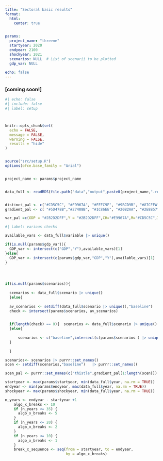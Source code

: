 ```yaml
---
title: "Sectoral basic results"
format: 
  html:
    center: true
    

params:
  project_name: "threeme"
  startyear: 2020
  endyear: 2100
  shockyear: 2021
  scenarios: NULL  # List of scenarii to be plotted
  gdp_var: NULL
  
echo: false
---
```


### [coming soon!]

```r
#| echo: false
#| include: false
#| label: setup



knitr::opts_chunk$set(
  echo = FALSE,
  message = FALSE,
  warning = FALSE,
  results = "hide"
)


source("src/setup.R")
options(ofce.base_family = "Arial")


project_name <- params$project_name


data_full <- readRDS(file.path("data","output",paste0(project_name,".rds")))


distinct_pal <- c("#CD5C5C", "#E9967A", "#FFEC9E", "#9BCD9B", "#87CEFA", "#CD96CD", "#FFB6C1", "#8B7355")
gradient_pal <- c( "#5D478B","#27408B", "#1C86EE", "#20B2AA", "#2E8B57", "#00688B" , "#6E7B8B") 

var_pal =c(GDP = "#2B2D2DFF",Y = "#2B2D2DFF",CH="#E9967A",M="#CD5C5C",I = "#FFEC8B",G="#9BCD9B",X="#87CEFA")

```


```r
#| label: various checks

available_vars <- data_full$variable |> unique()

if(is.null(params$gdp_var)){
  GDP_var <- intersect(c("GDP","Y"),available_vars)[1]
}else{
  GDP_var <- intersect(c(params$gdp_var,"GDP","Y"),available_vars)[1]
}




if(is.null(params$scenarios)){
  
  scenarios <- data_full$scenario |> unique()
  }else{
    
  av_scenarios <- setdiff(data_full$scenario |> unique(),"baseline") 
  check <- intersect(params$scenarios, av_scenarios)
  

  if(length(check) == 0){  scenarios <- data_full$scenario |> unique()
  }else{
    
      scenarios <- c("baseline",intersect(c(params$scenarios ) |> unique(),av_scenarios ))
  }
  
  }

scenarios<- scenarios |> purrr::set_names()
scen <- setdiff(scenarios,"baseline")   |> purrr::set_names()

scen_pal <- purrr::set_names(c("thistle",gradient_pal[1:length(scen)]) , c("baseline", scen))

startyear <- max(params$startyear, min(data_full$year, na.rm = TRUE))
endyear <- min(params$endyear, max(data_full$year, na.rm = TRUE))
shockyear <- max(params$shockyear, min(data_full$year, na.rm = TRUE))

n_years <- endyear - startyear +1
    algo_x_breaks <- 10
    if (n_years <= 35) {
      algo_x_breaks <- 5
    }
    if (n_years <= 20) {
      algo_x_breaks <- 2
    }
    if (n_years <= 10) {
      algo_x_breaks <- 1
    }
    break_x_sequence <- seq(from = startyear, to = endyear, 
                            by = algo_x_breaks)
```
